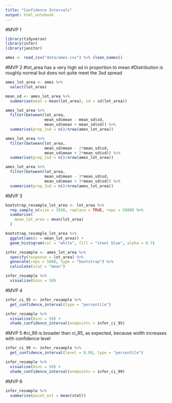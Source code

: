 ```yaml
---
title: "Confidence Intervals"
output: html_notebook
---
```


#MVP 1

```r
library(tidyverse)
library(infer)
library(janitor)
```

```r
ames <- read_csv("data/ames.csv") %>% clean_names()
```

#MVP 2
#lot_area has a very high sd in proportion to mean
#Distribution is roughly normal but does not quite meet the 3sd spread
```r
ames_lot_area <- ames %>% 
  select(lot_area)

mean_sd <- ames_lot_area %>% 
  summarise(mean = mean(lot_area), sd = sd(lot_area))

ames_lot_area %>% 
  filter(between(lot_area,
                 mean_sd$mean - mean_sd$sd,
                 mean_sd$mean + mean_sd$sd)) %>% 
  summarise(prop_1sd = n()/nrow(ames_lot_area))

ames_lot_area %>% 
  filter(between(lot_area,
                 mean_sd$mean - 2*mean_sd$sd,
                 mean_sd$mean + 2*mean_sd$sd)) %>% 
  summarise(prop_2sd = n()/nrow(ames_lot_area))

ames_lot_area %>% 
  filter(between(lot_area,
                 mean_sd$mean - 3*mean_sd$sd,
                 mean_sd$mean + 3*mean_sd$sd)) %>% 
  summarise(prop_3sd = n()/nrow(ames_lot_area))
```
#MVP 3

```r
bootstrap_resample_lot_area <- lot_area %>%
  rep_sample_n(size = 2930, replace = TRUE, reps = 5000) %>%
  summarise(
    mean_lot_area = mean(lot_area)
  )

bootstrap_resample_lot_area %>%
  ggplot(aes(x = mean_lot_area)) +
  geom_histogram(col = "white", fill = "steel blue", alpha = 0.7)
```

```r
infer_resample <- ames_lot_area %>%
  specify(response = lot_area) %>%
  generate(reps = 5000, type = "bootstrap") %>%
  calculate(stat = "mean")

infer_resample %>% 
  visualise(bins = 50)
```

#MVP 4

```r
infer_ci_95 <- infer_resample %>%
  get_confidence_interval(type = "percentile")

infer_resample %>% 
  visualise(bins = 50) +
  shade_confidence_interval(endpoints = infer_ci_95)
```

#MVP 5
#ci_99 is broader than ci_95, as expected, because width increases with confidence level
```r
infer_ci_99 <- infer_resample %>%
  get_confidence_interval(level = 0.99, type = "percentile")

infer_resample %>% 
  visualise(bins = 50) +
  shade_confidence_interval(endpoints = infer_ci_99)
```

#MVP 6

```r
infer_resample %>%
  summarise(point_est = mean(stat))
```

